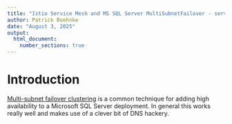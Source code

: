 ```yaml
---
title: "Istio Service Mesh and MS SQL Server MultiSubnetFailover - service mesh meets non-standard networking"
author: Patrick Boehnke
date: "August 3, 2025"
output:
  html_document:
    number_sections: true
---
```


# Introduction
[Multi-subnet failover clustering](https://learn.microsoft.com/en-us/sql/sql-server/failover-clusters/windows/sql-server-multi-subnet-clustering-sql-server?view=sql-server-ver17) is a common technique for adding high availability to a Microsoft SQL Server deployment. In general this works really well and makes use of a clever bit of DNS hackery. 